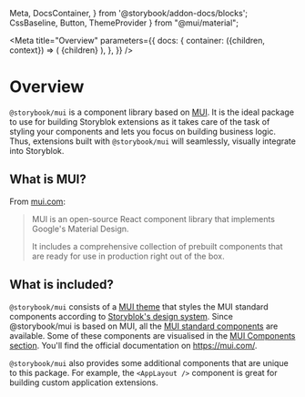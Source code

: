   Meta,
  DocsContainer,
} from '@storybook/addon-docs/blocks';
  CssBaseline,
  Button,
  ThemeProvider
} from "@mui/material";

<Meta
  title="Overview"
  parameters={{
    docs: {
      container: ({children, context}) => (
        <DocsContainer context={context}>
          <ThemeProvider theme={lightTheme}>
            <CssBaseline/>
            {children}
          </ThemeProvider>
        </DocsContainer>
      ),
    },
  }}
/>

# Overview

`@storybook/mui` is a component library based on [MUI](https://mui.com/). It is the ideal package to use for building Storyblok extensions as it takes care of the task of styling your components and lets you focus on building business logic. Thus, extensions built with `@storybook/mui` will seamlessly, visually integrate into Storyblok.

## What is MUI?

From [mui.com](https://mui.com/material-ui/getting-started/overview/):

> MUI is an open-source React component library that implements Google's Material Design.
>
> It includes a comprehensive collection of prebuilt components that are ready for use in production right out of the box.

## What is included?

`@storybook/mui` consists of a [MUI theme](https://mui.com/material-ui/customization/theming/) that styles the MUI standard components according to [Storyblok's design system](https://blok.ink). Since @storybook/mui is based on MUI, all the [MUI standard components](https://mui.com/material-ui/getting-started/supported-components/) are available. Some of these components are visualised in the [MUI Components section](/?path=/story/mui). You'll find the official documentation on https://mui.com/.

`@storybook/mui` also provides some additional components that are unique to this package. For example, the `<AppLayout />` component is great for building custom application extensions.
